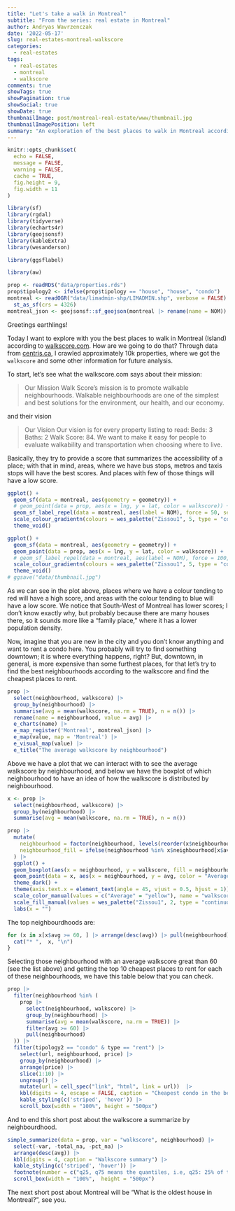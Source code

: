```yaml
---
title: "Let's take a walk in Montreal"
subtitle: "From the series: real estate in Montreal"
author: Andryas Wavrzenczak
date: '2022-05-17'
slug: real-estates-montreal-walkscore
categories:
  - real-estates
tags:
  - real-estates
  - montreal
  - walkscore
comments: true
showTags: true
showPagination: true
showSocial: true
showDate: true
thumbnailImage: post/montreal-real-estate/www/thumbnail.jpg
thumbnailImagePosition: left
summary: "An exploration of the best places to walk in Montreal according to the walkscore.com. We find 11 neighbourhoods with a walkscore average greater than 60, which means good places for those looking for mobility."
---
```


```r
knitr::opts_chunk$set(
  echo = FALSE,
  message = FALSE,
  warning = FALSE,
  cache = TRUE,
  fig.height = 9,
  fig.width = 11
)
```

```r
library(sf)
library(rgdal)
library(tidyverse)
library(echarts4r)
library(geojsonsf)
library(kableExtra)
library(wesanderson)

library(ggsflabel)

library(aw)

prop <- readRDS("data/properties.rds")
prop$tipology2 <- ifelse(prop$tipology == "house", "house", "condo")
montreal <- readOGR("data/limadmin-shp/LIMADMIN.shp", verbose = FALSE) |>
  st_as_sf(crs = 4326)
montreal_json <- geojsonsf::sf_geojson(montreal |> rename(name = NOM))
```

Greetings earthlings!

Today I want to explore with you the best places to walk in Montreal (Island) according to 
[walkscore.com](https://www.walkscore.com/about.shtml). How are we going to do that? Through 
data from [centris.ca](https://centris.ca/en), I crawled approximately 10k properties, 
where we got the `walkscore` and some other information for future analysis. 

To start, let's see what the walkscore.com says about their mission:

> Our Mission
> Walk Score's mission is to promote walkable neighbourhoods. Walkable
> neighbourhoods are one of the simplest and best solutions for the environment,
> our health, and our economy.

and their vision

> Our Vision
> Our vision is for every property listing to read: Beds: 3 Baths: 2 Walk Score: 84.
> We want to make it easy for people to evaluate walkability and transportation when choosing where to live.

Basically, they try to provide a score that summarizes the accessibility of a place; with that in mind,
areas, where we have bus stops, metros and taxis stops will have the best scores. And places with few of 
those things will have a low score.

```r
ggplot() +
  geom_sf(data = montreal, aes(geometry = geometry)) +
  # geom_point(data = prop, aes(x = lng, y = lat, color = walkscore)) +
  geom_sf_label_repel(data = montreal, aes(label = NOM), force = 50, seed = 10) +
  scale_colour_gradientn(colours = wes_palette("Zissou1", 5, type = "continuous")) +
  theme_void()
```

```r
ggplot() +
  geom_sf(data = montreal, aes(geometry = geometry)) +
  geom_point(data = prop, aes(x = lng, y = lat, color = walkscore)) +
  # geom_sf_label_repel(data = montreal, aes(label = NOM), force = 100, nudge_x = -0.01, seed = 10) +
  scale_colour_gradientn(colours = wes_palette("Zissou1", 5, type = "continuous")) +
  theme_void()
# ggsave("data/thumbnail.jpg")
```



As we can see in the plot above, places where we have a colour tending to red will have a high score, and areas with 
the colour tending to blue will have a low score. We notice that South-West of Montreal has lower scores; I don't know 
exactly why, but probably because there are many houses there, so it sounds more like a "family place," where it has a
lower population density.

Now, imagine that you are new in the city and you don't know anything and want to rent a condo here. You probably will 
try to find something downtown; it is where everything happens, right? But, downtown, in general, is more expensive than
some furthest places, for that let's try to find the best neighbourhoods according to the walkscore and find the cheapest
places to rent.

```r
prop |>
  select(neighbourhood, walkscore) |>
  group_by(neighbourhood) |>
  summarise(avg = mean(walkscore, na.rm = TRUE), n = n()) |> 
  rename(name = neighbourhood, value = avg) |>
  e_charts(name) |>
  e_map_register('Montreal', montreal_json) |>
  e_map(value, map = 'Montreal') |>
  e_visual_map(value) |>
  e_title("The average walkscore by neighbourhood")
```

Above we have a plot that we can interact with to see the average walkscore by neighbourhood, and
below we have the boxplot of which neighbourhood to have an idea of how the walkscore is distributed
by neighbourhood.

```r
x <- prop |>
  select(neighbourhood, walkscore) |>
  group_by(neighbourhood) |>
  summarise(avg = mean(walkscore, na.rm = TRUE), n = n())

prop |>
  mutate(
    neighbourhood = factor(neighbourhood, levels(reorder(x$neighbourhood, x$avg))),
    neighbourhood_fill = ifelse(neighbourhood %in% x$neighbourhood[x$avg >= 60], ">=60", "<60")
  ) |>
  ggplot() +
  geom_boxplot(aes(x = neighbourhood, y = walkscore, fill = neighbourhood_fill), alpha = .5) +
  geom_point(data = x, aes(x = neighbourhood, y = avg, color = "Average"), shape = 4, size = 3.5) +
  theme_dark() +
  theme(axis.text.x = element_text(angle = 45, vjust = 0.5, hjust = 1)) +
  scale_color_manual(values = c("Average" = "yellow"), name = "walkscore average") +
  scale_fill_manual(values = wes_palette("Zissou1", 2, type = "continuous"), name = "walkscore group") +
  labs(x = "")
```
 
The top neighbourdhoods are: 

```r
for (x in x[x$avg >= 60, ] |> arrange(desc(avg)) |> pull(neighbourhood)) {
  cat("* ",  x, "\n")
}
```

Selecting those neighbourhood with an average walkscore great than 60 (see the list above)
and getting the top 10 cheapest places to rent for each of these neighbourhoods, we have this table below
that you can check.

```r
prop |>
  filter(neighbourhood %in% (
    prop |>
      select(neighbourhood, walkscore) |>
      group_by(neighbourhood) |>
      summarise(avg = mean(walkscore, na.rm = TRUE)) |>
      filter(avg >= 60) |>
      pull(neighbourhood)
  )) |> 
  filter(tipology2 == "condo" & type == "rent") |>
    select(url, neighbourhood, price) |>
    group_by(neighbourhood) |>
    arrange(price) |>
    slice(1:10) |>
    ungroup() |>
    mutate(url = cell_spec("link", "html", link = url))  |> 
    kbl(digits = 4, escape = FALSE, caption = "Cheapest condo in the best walkscore neighbourhoods") |>
    kable_styling(c('striped', 'hover')) |> 
    scroll_box(width = "100%", height = "500px")
```

And to end this short post about the walkscore a summarize by neighbourdhood.

```r
simple_summarize(data = prop, var = "walkscore", neighbourhood) |>
  select(-var, -total_na, -pct_na) |>
  arrange(desc(avg)) |> 
  kbl(digits = 4, caption = "Walkscore summary") |>
  kable_styling(c('striped', 'hover')) |>
  footnote(number = c("q25, q75 means the quantiles, i.e, q25: 25% of the properties walkscore are below of this value", "sd means standard desviation", "med it the q50 or median")) |> 
  scroll_box(width = "100%",  height = "500px")
```

The next short post about Montreal will be "What is the oldest house in Montreal?", 
see you.